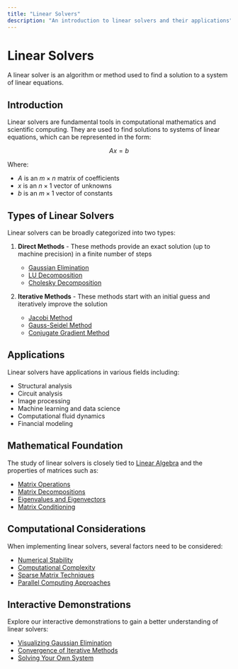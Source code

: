 ```yaml
---
title: "Linear Solvers"
description: "An introduction to linear solvers and their applications"
---
```



# Linear Solvers

<Callout type="info">
  A linear solver is an algorithm or method used to find a solution to a system of linear equations.
</Callout>

## Introduction

Linear solvers are fundamental tools in computational mathematics and scientific computing. They are used to find solutions to systems of linear equations, which can be represented in the form:

$$Ax = b$$

Where:
- $A$ is an $m \times n$ matrix of coefficients
- $x$ is an $n \times 1$ vector of unknowns
- $b$ is an $m \times 1$ vector of constants

## Types of Linear Solvers

Linear solvers can be broadly categorized into two types:

1. **Direct Methods** - These methods provide an exact solution (up to machine precision) in a finite number of steps
   - [Gaussian Elimination](/linear-solver/direct-methods/gaussian-elimination)
   - [LU Decomposition](/linear-solver/direct-methods/lu-decomposition)
   - [Cholesky Decomposition](/linear-solver/direct-methods/cholesky-decomposition)

2. **Iterative Methods** - These methods start with an initial guess and iteratively improve the solution
   - [Jacobi Method](/linear-solver/iterative-methods/jacobi)
   - [Gauss-Seidel Method](/linear-solver/iterative-methods/gauss-seidel)
   - [Conjugate Gradient Method](/linear-solver/iterative-methods/conjugate-gradient)

## Applications

Linear solvers have applications in various fields including:

- Structural analysis
- Circuit analysis
- Image processing
- Machine learning and data science
- Computational fluid dynamics
- Financial modeling

## Mathematical Foundation

The study of linear solvers is closely tied to [Linear Algebra](/linear-solver/concepts/linear-algebra) and the properties of matrices such as:

- [Matrix Operations](/linear-solver/concepts/matrix-operations)
- [Matrix Decompositions](/linear-solver/concepts/matrix-decompositions)
- [Eigenvalues and Eigenvectors](/linear-solver/concepts/eigenvalues)
- [Matrix Conditioning](/linear-solver/concepts/conditioning)

## Computational Considerations

When implementing linear solvers, several factors need to be considered:

- [Numerical Stability](/linear-solver/computational/numerical-stability)
- [Computational Complexity](/linear-solver/computational/complexity)
- [Sparse Matrix Techniques](/linear-solver/computational/sparse-matrices)
- [Parallel Computing Approaches](/linear-solver/computational/parallel-computing)

## Interactive Demonstrations

Explore our interactive demonstrations to gain a better understanding of linear solvers:

- [Visualizing Gaussian Elimination](/linear-solver/demos/gaussian-elimination)
- [Convergence of Iterative Methods](/linear-solver/demos/iterative-convergence)
- [Solving Your Own System](/linear-solver/demos/custom-solver)
